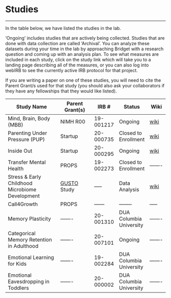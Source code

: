 # Studies 

----------

In the table below, we have listed the studies in the lab. 

‘Ongoing’ includes studies that are actively being collected. Studies that are done with data collection are called ‘Archival’. You can analyze these datasets during your time in the lab by approaching Bridget with a research question and coming up with an analysis plan. To see what measures are included in each study, click on the study link which will take you to a landing page describing all of the measures, or you can also log into webIRB to see the currently active IRB protocol for that project. 

If you are writing a paper on one of these studies, you will need to cite the Parent Grant/s used for that study (you should also ask your collaborators if they have any fellowships that they would like listed).

| Study Name              | Parent Grant(s) | IRB #     | Status  | Wiki |
| ----------------------- | --------------- | --------- | ------- | ------- |
| Mind, Brain, Body (MBB) | NIMH R00        | 19-001217 | Ongoing | [wiki](https://bablab.github.io/wiki_mind_brain_body/) |
| Parenting Under Pressure (PUP) | Startup | 20-000735  | Closed to Enrollment | [wiki](https://bablab.github.io/wiki_parenting_under_pressure/) |
| Inside Out   | Startup         | 20-000295 | Ongoing | [wiki](https://bablab.github.io/wiki_inside_out/) |
| Transfer Mental Health  | PROPS           | 19-002273 | Closed to Enrollment |------- | [wiki](https://bablab.github.io/wiki_transfer_mental_health/)
| Stress & Early Childhood Microbiome Development | [GUSTO](http://www.gusto.sg/) Study |-----| Data Analysis | [wiki](https://bablab.github.io/wiki_gusto/)
| Call4Growth | PROPS           | ------ | --------| -----|
| Memory Plasticity  | -------           | 20-001310 | DUA Columbia University |------- |
| Categorical Memory Retention in Adulthood  | -------           | 20-007101 | Ongoing |------- |
| Emotional Learning for Kids  | -------           | 19-002284  | DUA Columbia University |------- |
| Emotional Eavesdropping in Toddlers  | -------           | 20-000002 | DUA Columbia University |------- |
